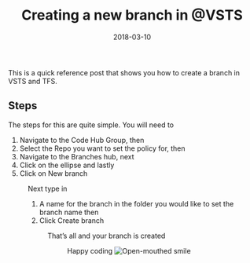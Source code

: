﻿---
title: 'Creating a new branch in @VSTS'
date: 2018-03-10
tags: ['VSTS / TFS', 'Tips']
draft: false
summary: 'This is a quick reference post that shows you how to create a branch in VSTS and TFS.'
---


This is a quick reference post that shows you how to create a branch in VSTS and TFS.

## Steps

The steps for this are quite simple. You will need to

1. Navigate to the Code Hub Group, then
2. Select the Repo you want to set the policy for, then
3. Navigate to the Branches hub, next
4. Click on the ellipse and lastly
5. Click on New branch

<Figure key="/images/30f61115e4e240cd8d90de61853bbd23.png" src="/images/30f61115e4e240cd8d90de61853bbd23.png" alt="image" width="0" height="0" caption="FILL THIS IN" />

Next type in

1. A name for the branch in the folder you would like to set the branch name then
2. Click Create branch

<Figure key="/images/dfdce61bcb06423c8d64f884c2f5346f.png" src="/images/dfdce61bcb06423c8d64f884c2f5346f.png" alt="image" width="0" height="0" caption="FILL THIS IN" />

That’s all and your branch is created

<Figure key="/images/af467a9afbec4f39b190078b9d77e8e6.png" src="/images/af467a9afbec4f39b190078b9d77e8e6.png" alt="image" width="0" height="0" caption="FILL THIS IN" />

Happy coding ![Open-mouthed smile](https://gordonbeeming.com/images/emoticons/open-mouthed-smile.svg)

